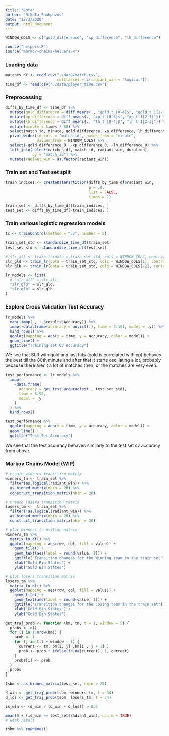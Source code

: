 ```yaml
---
title: "Dota"
author: "Nikola Shahpazov"
date: "12/3/2020"
output: html_document
---
```




```r
WINDOW_COLS <- c("gold_difference", "xp_difference", "lh_difference")
```

```r
source("helpers.R")
source("markov-chains-helpers.R")
```

### Loading data
```r
matches_df <- read.csv("./data/match.csv",
                       colClasses = c(radiant_win = "logical"))
time_df <- read.csv('./data/player_time.csv')
```

### Preprocessing

```r
diffs_by_time_df <- time_df %>%
  mutate(gold_difference = diff_means(., "gold_t_[0-4]$", "gold_t_1[2-3]")) %>%
  mutate(xp_difference = diff_means(., "xp_t_[0-4]$", "xp_t_1[2-3]")) %>%
  mutate(lh_difference = diff_means(., "lh_t_[0-4]$", "lh_t_1[2-3]")) %>%
  mutate(minute = times / 60) %>%
  select(match_id, minute, gold_difference, xp_difference, lh_difference) %>%
  pivot_wider(id_cols = "match_id", names_from = "minute",
              values_from = WINDOW_COLS) %>%
  select(-gold_difference_0, -xp_difference_0, -lh_difference_0) %>%
  left_join(select(matches_df, match_id, radiant_win, duration),
            by = "match_id") %>%
  mutate(radiant_win = as.factor(radiant_win))

```

### Train set and Test set split

```r
train_indices <- createDataPartition(diffs_by_time_df$radiant_win,
                                     p = .8,
                                     list = FALSE,
                                     times = 1)

train_set <- diffs_by_time_df[train_indices, ]
test_set <- diffs_by_time_df[-train_indices, ]
```

### Train various logistic regression models

```r
tc <- trainControl(method = "cv", number = 5)

train_set_std <- standardize_time_df(train_set)
test_set_std <- standardize_time_df(test_set)

# slr_all <- train_lr(data = train_set_std, cols = WINDOW_COLS, control = tc)
slr_gld <- train_lr(data = train_set_std, cols = WINDOW_COLS[1], control = tc)
slr_glh <- train_lr(data = train_set_std, cols = WINDOW_COLS[-2], control = tc)

lr_models <- list(
  # "slr_all" = slr_all,
  "slr_gld" = slr_gld,
  "slr_glh" = slr_glh
)
```

### Explore Cross Validation Test Accuracy

```r
lr_models %>%
  map(~imap(., ~.$results$Accuracy)) %>%
  imap(~data.frame(accuracy = unlist(.), time = 6:101, model = .y)) %>%
  bind_rows() %>%
  ggplot(mapping = aes(x = time, y = accuracy, color = model)) +
  geom_line() +
  ggtitle("Training set CV Accuracy")
```

We see that SLR with gold and last hits (gold is correlated with xp) behaves the best till the 
80th minute and after that it starts oscillating a lot, probably because 
there aren't a lot of matches then, or the matches are very even.

```r
test_performance <- lr_models %>%
  imap(
    ~data.frame(
      accuracy = get_test_accuracies(., test_set_std),
      time = 5:95,
      model = .y
    )
  ) %>%
  bind_rows()

test_performance %>%
  ggplot(mapping = aes(x = time, y = accuracy, color = model)) +
  geom_line() +
  ggtitle("Test Set Accuracy")
```
We see that the test accuracy behaves similarly to the test set cv accuracy from above.

### Markov Chains Model (WIP)

```r
# create winners transition matrix
winners_tm <- train_set %>%
  filter(as.logical(radiant_win)) %>%
  as_binned_matrix(nbin = 20) %>%
  construct_transition_matrix(nbin = 20)

# create losers transition matrix
losers_tm <-  train_set %>%
  filter(!as.logical(radiant_win)) %>%
  as_binned_matrix(nbin = 20) %>%
  construct_transition_matrix(nbin = 20)

# plot winners transition matrix
winners_tm %>%
  matrix_to_df() %>%
  ggplot(mapping = aes(row, col, fill = value)) + 
    geom_tile() +
    geom_text(aes(label = round(value, 1))) +
    ggtitle("Transition changes for the Winning team in the train set") +
    xlab("Gold Bin States") +
    ylab("Gold Bin States")

# plot losers transition matrix
losers_tm %>%
  matrix_to_df() %>%
  ggplot(mapping = aes(row, col, fill = value)) + 
    geom_tile() +
    geom_text(aes(label = round(value, 1))) +
    ggtitle("Transition changes for the Losing team in the train set") +
    xlab("Gold Bin States") +
    ylab("Gold Bin States")
```

```r

get_traj_prob <- function (bm, tm, t = 1, window = 5) {
  probs <- c()
  for (i in 1:nrow(bm)) {
    prob <- 1
    for (j in t:t + window - 1) {
      current <- tm[ bm[i, j] ,bm[i , j + 1] ]
      prob <- prob * ifelse(is.na(current), 1, current)
    }
    probs[i] <- prob
  }
  probs
}

tsbm <- as_binned_matrix(test_set, nbin = 20)

d_win <- get_traj_prob(tsbm, winners_tm, t = 34)
d_los <- get_traj_prob(tsbm, losers_tm, t = 34)

is_win <- (d_win / (d_win + d_los)) > 0.5

mean(0 + (is_win == test_set$radiant_win), na.rm = TRUE)
# weak result

tsbm %>% rownames()

```